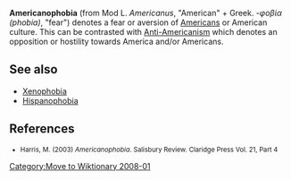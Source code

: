 [[Category:Move to Wiktionary 2008-01]]
'''Americanophobia''' (from Mod L. ''Americanus'', "American" + Greek. ''-φοβία (phobia)'', "fear")  denotes a fear or aversion of [[American people|Americans]] or American culture. This can be contrasted with [[Anti-Americanism]] which denotes an opposition or hostility towards America and/or Americans.

==See also==
*[[Xenophobia]]
*[[Hispanophobia]]

==References==
<small>
* Harris, M. (2003)  ''Americanophobia''. Salisbury Review. Claridge Press Vol. 21, Part 4
</small>